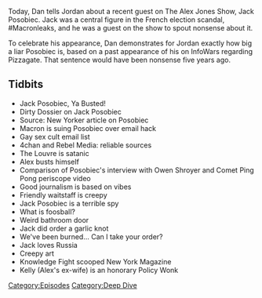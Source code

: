 {{DEFAULTSORT:
    #_EPISODE_0039:Jack Posobiec...Ya Busted
}}{{Episode
    | title           = Jack Posobiec...Ya Busted
    | caption         = Listen to this episode on [https://knowledgefight.libsyn.com/knowledge-fight-jack-posobiecya-busted Libsyn] [https://open.spotify.com/episode/6IHM58fpgeBTLVwYCCuWGt Spotify], Read the [[Transcript/39: Jack Posobiec...Ya Busted|Unofficial Transcript]]
    | episodeNumber   = 39
    | length          = 01:11:22
    | airDate         = May 10, 2017
    | episodeType     = [[:Category:Deep Dive|Deep Dive]]
    | appearance      = [[Jack Posobiec]], [[Owen Shroyer]], [[Kelly]]
    | oocDrop         = A baby died, oh, liberal
    | previousEpisode = [[38: 30 Hour Marathon Coverage]]
    | nextEpisode     = [[40: May 10, 2017]]
}}

{{Stub}}

Today, Dan tells Jordan about a recent guest on The Alex Jones Show, Jack Posobiec. Jack was a central figure in the French election scandal, #Macronleaks, and he was a guest on the show to spout nonsense about it.

To celebrate his appearance, Dan demonstrates for Jordan exactly how big a liar Posobiec is, based on a past appearance of his on InfoWars regarding Pizzagate. That sentence would have been nonsense five years ago.

==Tidbits==

*Jack Posobiec, Ya Busted!
*Dirty Dossier on Jack Posobiec
*Source: New Yorker article on Posobiec
*Macron is suing Posobiec over email hack
*Gay sex cult email list
*4chan and Rebel Media: reliable sources
*The Louvre is satanic
*Alex busts himself
*Comparison of Posobiec's interview with Owen Shroyer and Comet Ping Pong periscope video
*Good journalism is based on vibes
*Friendly waitstaff is creepy
*Jack Posobiec is a terrible spy
*What is foosball?
*Weird bathroom door
*Jack did order a garlic knot
*We've been burned... Can I take your order?
*Jack loves Russia
*Creepy art
*Knowledge Fight scooped New York Magazine
*Kelly (Alex's ex-wife) is an honorary Policy Wonk

[[Category:Episodes]]
[[Category:Deep Dive]]
